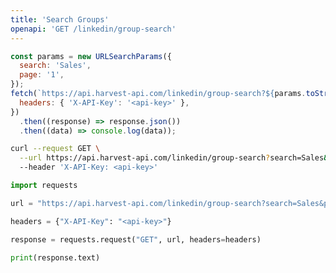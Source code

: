 ```yaml
---
title: 'Search Groups'
openapi: 'GET /linkedin/group-search'
---
```


<CodeGroup>

```javascript JavaScript
const params = new URLSearchParams({
  search: 'Sales',
  page: '1',
});
fetch(`https://api.harvest-api.com/linkedin/group-search?${params.toString()}`, {
  headers: { 'X-API-Key': '<api-key>' },
})
  .then((response) => response.json())
  .then((data) => console.log(data));
```

```bash cURL
curl --request GET \
  --url https://api.harvest-api.com/linkedin/group-search?search=Sales&page=1 \
  --header 'X-API-Key: <api-key>'
```

```python Python
import requests

url = "https://api.harvest-api.com/linkedin/group-search?search=Sales&page=1"

headers = {"X-API-Key": "<api-key>"}

response = requests.request("GET", url, headers=headers)

print(response.text)
```

</CodeGroup>
